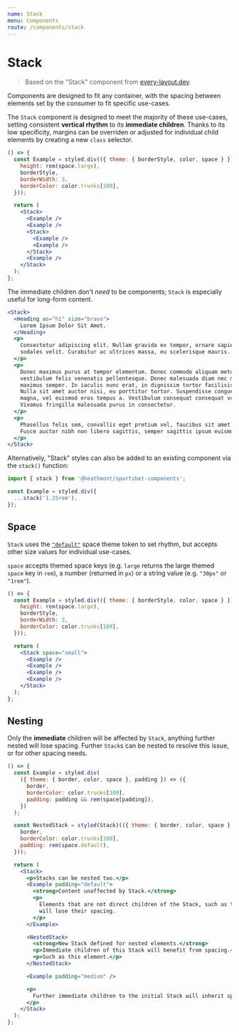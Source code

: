 ```yaml
---
name: Stack
menu: Components
route: /components/stack
---
```


# Stack

> Based on the "Stack" component from [every-layout.dev](https://every-layout.dev/layouts/stack/).

Components are designed to fit any container, with the spacing between elements
set by the consumer to fit specific use-cases.

The `Stack` component is designed to meet the majority of these use-cases,
setting consistent **vertical rhythm** to its **immediate children**. Thanks to
its low specificity, margins can be overriden or adjusted for individual child
elements by creating a new `class` selector.

```jsx react-live
() => {
  const Example = styled.div(({ theme: { borderStyle, color, space } }) => ({
    height: rem(space.large),
    borderStyle,
    borderWidth: 3,
    borderColor: color.trunks[100],
  }));

  return (
    <Stack>
      <Example />
      <Example />
      <Stack>
        <Example />
        <Example />
      </Stack>
      <Example />
    </Stack>
  );
};
```

The immediate children don't _need_ to be components; `Stack` is especially
useful for long-form content.

```jsx react-live
<Stack>
  <Heading as="h1" size="bravo">
    Lorem Ipsum Dolor Sit Amet.
  </Heading>
  <p>
    Consectetur adipiscing elit. Nullam gravida ex tempor, ornare sapien a,
    sodales velit. Curabitur ac ultrices massa, eu scelerisque mauris.
  </p>
  <p>
    Donec maximus purus at tempor elementum. Donec commodo aliquam metus, et
    vestibulum felis venenatis pellentesque. Donec malesuada diam nec magna
    maximus semper. In iaculis nunc erat, in dignissim tortor facilisis id.
    Nulla sit amet auctor nisi, eu porttitor tortor. Suspendisse congue porta
    magna, vel euismod eros tempus a. Vestibulum consequat consequat vulputate.
    Vivamus fringilla malesuada purus in consectetur.
  </p>
  <p>
    Phasellus felis sem, convallis eget pretium vel, faucibus sit amet nulla.
    Fusce auctor nibh non libero sagittis, semper sagittis ipsum euismod.
  </p>
</Stack>
```

Alternatively, "Stack" styles can also be added to an existing component via the
`stack()` function:

```jsx
import { stack } from '@heathmont/sportsbet-components';

const Example = styled.div({
  ...stack('1.25rem'),
});
```

## Space

`Stack` uses the [`"default"`](/themes/tokens#space) space theme token to set
rhythm, but accepts other size values for individual use-cases.

`space` accepts themed space keys (e.g. `large` returns the large themed `space`
key in `rem`), a number (returned in `px`) or a string value (e.g. `"30px"` or
`"1rem"`).

```jsx react-live
() => {
  const Example = styled.div(({ theme: { borderStyle, color, space } }) => ({
    height: rem(space.large),
    borderStyle,
    borderWidth: 3,
    borderColor: color.trunks[100],
  }));

  return (
    <Stack space="small">
      <Example />
      <Example />
      <Example />
      <Example />
    </Stack>
  );
};
```

## Nesting

Only the **immediate** children will be affected by `Stack`, anything further
nested will lose spacing. Further `Stack`s can be nested to resolve this issue,
or for other spacing needs.

```jsx react-live
() => {
  const Example = styled.div(
    ({ theme: { border, color, space }, padding }) => ({
      border,
      borderColor: color.trunks[100],
      padding: padding && rem(space[padding]),
    })
  );

  const NestedStack = styled(Stack)(({ theme: { border, color, space } }) => ({
    border,
    borderColor: color.trunks[100],
    padding: rem(space.default),
  }));

  return (
    <Stack>
      <p>Stacks can be nested too.</p>
      <Example padding="default">
        <strong>Content unaffected by Stack.</strong>
        <p>
          Elements that are not direct children of the Stack, such as this one,
          will lose their spacing.
        </p>
      </Example>

      <NestedStack>
        <strong>New Stack defined for nested elements.</strong>
        <p>Immediate children of this Stack will benefit from spacing.</p>
        <p>Such as this element.</p>
      </NestedStack>

      <Example padding="medium" />

      <p>
        Further immediate children to the initial Stack will inherit spacing.
      </p>
    </Stack>
  );
};
```

